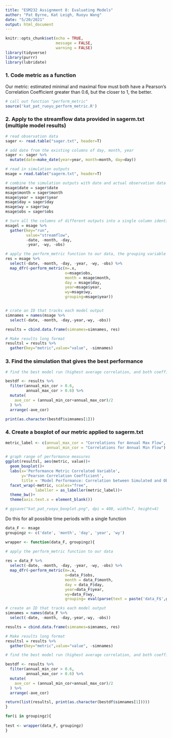 ```yaml
---
title: "ESM232 Assignment 8: Evaluating Models"
author: "Pat Byrne, Kat Leigh, Ruoyu Wang"
date: "5/20/2021"
output: html_document
---
```


```r
knitr::opts_chunk$set(echo = TRUE,
                      message = FALSE,
                      warning = FALSE)
library(tidyverse)
library(purrr)
library(lubridate)
```

### 1. Code metric as a function

Our metric: estimated minimal and maximal flow must both have a Pearson’s Correlation Coefficient greater than 0.6, but the closer to 1, the better.

```r
# call out function "perform_metric"
source('kat_pat_ruoyu_perform_metric.R')
```

### 2. Apply to the streamflow data provided in sagerm.txt (multiple model results)

```r
# read observation data
sager <- read.table("sager.txt", header=T)

# add date from the existing columns of day, month, year
sager <- sager %>% 
  mutate(date=make_date(year=year, month=month, day=day))

# read in simulation outputs
msage = read.table("sagerm.txt", header=T)

# combine the simulation outputs with date and actual observation data in sager.txt
msage$date = sager$date
msage$month = sager$month
msage$year = sager$year
msage$day = sager$day
msage$wy = sager$wy
msage$obs = sager$obs
```

```r
# turn all the columns of different outputs into a single column identified by "run"
msagel = msage %>% 
  gather(key="run",
         value="streamflow", 
         -date, -month, -day, 
         -year, -wy, -obs)
```


```r
# apply the perform_metric function to our data, the grouping variable is year
res = msage %>% 
  select(-date, -month, -day, -year, -wy, -obs) %>%
  map_dfr(~perform_metric(m=.x, 
                          o=msage$obs, 
                          month = msage$month, 
                          day = msage$day,
                          year=msage$year, 
                          wy=msage$wy,
                          grouping=msage$year))


# crate an ID that tracks each model output
simnames = names(msage %>% 
  select(-date, -month, -day,-year,-wy, -obs))

results = cbind.data.frame(simnames=simnames, res)

# Make results long format
resultsl = results %>% 
  gather(key="metric",value="value", -simnames) 
```

### 3.  Find the simulation that gives the best performance 

```r
# find the best model run (highest average correlation, and both coefficients are larger than 0.6)

bestdf <- results %>% 
  filter(annual_min_cor > 0.6,
         annual_max_cor > 0.6) %>%  
  mutate(
    ave_cor = (annual_min_cor+annual_max_cor)/2
  ) %>% 
  arrange(-ave_cor)

print(as.character(bestdf$simnames[1]))
```


### 4. Create a boxplot of our metric applied to sagerm.txt

```r
metric_label <- c(annual_max_cor = "Correlations for Annual Max Flow",
                  annual_min_cor = "Correlations for Annual Min Flow")

# graph range of performance measures
ggplot(resultsl, aes(metric, value))+
  geom_boxplot()+
  labs(x='Performance Metric Correlated Variable',
       y='Pearson Correlation Coefficient',
       title = 'Model Performance: Correlation between Simulated and Observed Values')+
  facet_wrap(~metric, scales="free",
             labeller = as_labeller(metric_label))+
  theme_bw()+
  theme(axis.text.x = element_blank())

# ggsave("kat_pat_ruoyu_boxplot.png", dpi = 400, width=7, height=4)
```
Do this for all possible time periods with a single function

```r
data_F <- msage
groupingz <- c('date', 'month', 'day', 'year', 'wy')

wrapper <- function(data_F, groupingz){

# apply the perform_metric function to our data
  
res = data_F %>% 
  select(-date, -month, -day, -year, -wy, -obs) %>%
  map_dfr(~perform_metric(m=.x, 
                          o=data_F$obs, 
                          month = data_F$month, 
                          day = data_F$day,
                          year=data_F$year, 
                          wy=data_F$wy,
                          grouping= eval(parse(text = paste('data_F$',groupingz[i], sep = '')))))

# create an ID that tracks each model output
simnames = names(data_F %>% 
  select(-date, -month, -day,-year,-wy, -obs))

results = cbind.data.frame(simnames=simnames, res)

# Make results long format
resultsl = results %>% 
  gather(key="metric",value="value", -simnames) 

# find the best model run (highest average correlation, and both coefficients are larger than 0.6)

bestdf <- results %>% 
  filter(annual_min_cor > 0.6,
         annual_max_cor > 0.6) %>%  
  mutate(
    ave_cor = (annual_min_cor+annual_max_cor)/2
  ) %>% 
  arrange(-ave_cor)

return(list(resultsl, print(as.character(bestdf$simnames[1]))))
}

```

```r
for(i in groupingz){
  
test <- wrapper(data_F, groupingz)
}
  
```

